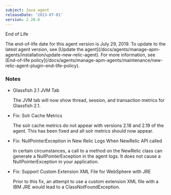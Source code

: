 ```yaml
---
subject: Java agent
releaseDate: '2013-07-01'
version: 2.20.0
---
```


End of Life

<Callout variant="important">
  The end-of-life date for this agent version is July 29, 2019. To update to the latest agent version, see [Update the agent](/docs/agents/manage-apm-agents/installation/update-new-relic-agent). For more information, see [End-of-life policy](/docs/agents/manage-apm-agents/maintenance/new-relic-agent-plugin-end-life-policy).
</Callout>

### Notes

* Glassfish 2.1 JVM Tab

  The JVM tab will now show thread, session, and transaction metrics for Glassfish 2.1.
* Fix: Solr Cache Metrics

  The solr cache metrics do not appear with versions 2.18 and 2.19 of the agent. This has been fixed and all solr metrics should now appear.
* Fix: NullPointerException in New Relic Logs When NewRelic API called

  In certain circumstances, a call to a method on the NewRelic class can generate a NullPointerException in the agent logs. It does not cause a NullPointerException in your application.
* Fix: Support Custom Extension XML File for WebSphere with JRE

  Prior to this fix, an attempt to use a custom extension XML file with a IBM JRE would lead to a ClassNotFoundException.
